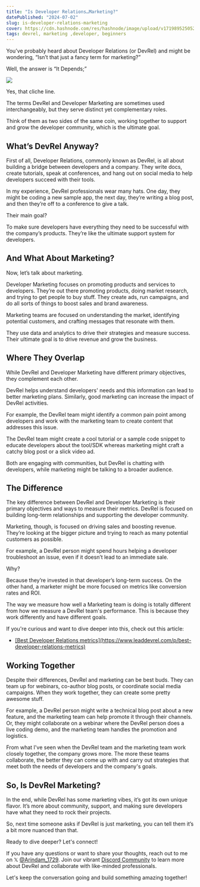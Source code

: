 ```yaml
---
title: "Is Developer Relations…Marketing?"
datePublished: "2024-07-02"
slug: is-developer-relations-marketing
cover: https://cdn.hashnode.com/res/hashnode/image/upload/v1719895250522/895692bc-89dc-4d13-9052-e004b8d5396b.webp
tags: devrel, marketing ,developer, beginners
---
```


<CreditMention
  name="leaddevrel.com"
  link="https://www.leaddevrel.com/p/is-developer-relationsmarketing?=1"
/>

You’ve probably heard about Developer Relations (or DevRel) and might be wondering, “Isn’t that just a fancy term for marketing?”

Well, the answer is “It Depends;”

![](https://c.tenor.com/4G3_foAk5a4AAAAM/it-depends-bricky.gif)

Yes, that cliche line.

The terms DevRel and Developer Marketing are sometimes used interchangeably, but they serve distinct yet complementary roles.

Think of them as two sides of the same coin, working together to support and grow the developer community, which is the ultimate goal.

## What’s DevRel Anyway?

First of all, Developer Relations, commonly known as DevRel, is all about building a bridge between developers and a company. They write docs, create tutorials, speak at conferences, and hang out on social media to help developers succeed with their tools.

In my experience, DevRel professionals wear many hats. One day, they might be coding a new sample app, the next day, they’re writing a blog post, and then they’re off to a conference to give a talk.

Their main goal?

To make sure developers have everything they need to be successful with the company’s products. They’re like the ultimate support system for developers.

## And What About Marketing?

Now, let’s talk about marketing.

Developer Marketing focuses on promoting products and services to developers. They’re out there promoting products, doing market research, and trying to get people to buy stuff. They create ads, run campaigns, and do all sorts of things to boost sales and brand awareness.

Marketing teams are focused on understanding the market, identifying potential customers, and crafting messages that resonate with them.

They use data and analytics to drive their strategies and measure success. Their ultimate goal is to drive revenue and grow the business.

## Where They Overlap

While DevRel and Developer Marketing have different primary objectives, they complement each other.

DevRel helps understand developers' needs and this information can lead to better marketing plans. Similarly, good marketing can increase the impact of DevRel activities.

For example, the DevRel team might identify a common pain point among developers and work with the marketing team to create content that addresses this issue.

The DevRel team might create a cool tutorial or a sample code snippet to educate developers about the tool/SDK whereas marketing might craft a catchy blog post or a slick video ad.

Both are engaging with communities, but DevRel is chatting with developers, while marketing might be talking to a broader audience.

## The Difference

The key difference between DevRel and Developer Marketing is their primary objectives and ways to measure their metrics. DevRel is focused on building long-term relationships and supporting the developer community.

Marketing, though, is focused on driving sales and boosting revenue. They’re looking at the bigger picture and trying to reach as many potential customers as possible.

For example, a DevRel person might spend hours helping a developer troubleshoot an issue, even if it doesn’t lead to an immediate sale.

Why?

Because they’re invested in that developer’s long-term success. On the other hand, a marketer might be more focused on metrics like conversion rates and ROI.

The way we measure how well a Marketing team is doing is totally different from how we measure a DevRel team's performance. This is because they work differently and have different goals.

If you're curious and want to dive deeper into this, check out this article:

- <u>
    [Best Developer Relations
    metrics](https://www.leaddevrel.com/p/best-developer-relations-metrics)
  </u>

## Working Together

Despite their differences, DevRel and marketing can be best buds. They can team up for webinars, co-author blog posts, or coordinate social media campaigns. When they work together, they can create some pretty awesome stuff.

For example, a DevRel person might write a technical blog post about a new feature, and the marketing team can help promote it through their channels. Or, they might collaborate on a webinar where the DevRel person does a live coding demo, and the marketing team handles the promotion and logistics.

From what I've seen when the DevRel team and the marketing team work closely together, the company grows more. The more these teams collaborate, the better they can come up with and carry out strategies that meet both the needs of developers and the company's goals.

## So, Is DevRel Marketing?

In the end, while DevRel has some marketing vibes, it’s got its own unique flavor. It’s more about community, support, and making sure developers have what they need to rock their projects.

So, next time someone asks if DevRel is just marketing, you can tell them it’s a bit more nuanced than that.

Ready to dive deeper? Let's connect!

If you have any questions or want to share your thoughts, reach out to me on 𝕏 <u>@[Arindam_1729](https://x.com/Arindam_1729)</u>. Join our vibrant <u>[Discord Community](https://discord.gg/yPKM8uyXRM)</u> to learn more about DevRel and collaborate with like-minded professionals.

Let's keep the conversation going and build something amazing together!
